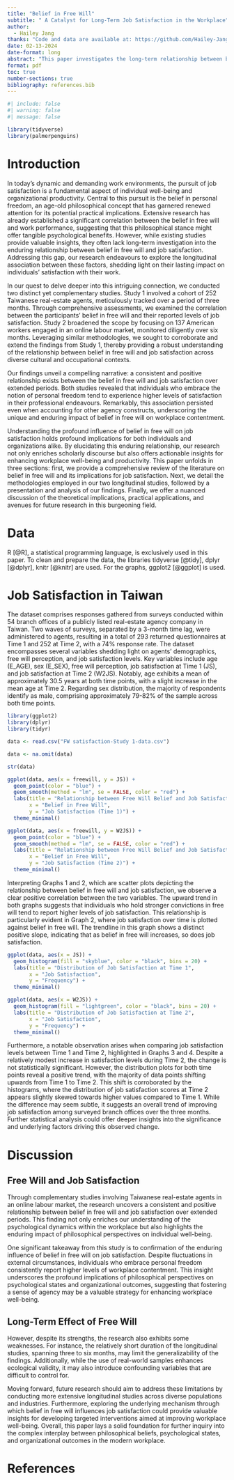 ```yaml
---
title: "Belief in Free Will"
subtitle: " A Catalyst for Long-Term Job Satisfaction in the Workplace"
author: 
  - Hailey Jang
thanks: "Code and data are available at: https://github.com/Hailey-Jang/STA302_Reproduction.git"
date: 02-13-2024
date-format: long
abstract: "This paper investigates the long-term relationship between belief in personal freedom and job satisfaction through two longitudinal studies. Study 1 tracked 252 Taiwanese real-estate agents over 3 months, while Study 2 followed 137 American workers in an online labour market over 6 months. We found a consistent positive correlation between belief in free will and job satisfaction, even after accounting for other agency constructs. This research highlights the enduring impact of embracing personal freedom on workplace contentment, offering valuable insights for enhancing individual well-being and organizational productivity in diverse cultural and occupational settings."
format: pdf
toc: true
number-sections: true
bibliography: references.bib
---
```


```r
#| include: false
#| warning: false
#| message: false

library(tidyverse)
library(palmerpenguins)
```

# Introduction

In today's dynamic and demanding work environments, the pursuit of job satisfaction is a fundamental aspect of individual well-being and organizational productivity. Central to this pursuit is the belief in personal freedom, an age-old philosophical concept that has garnered renewed attention for its potential practical implications. Extensive research has already established a significant correlation between the belief in free will and work performance, suggesting that this philosophical stance might offer tangible psychological benefits. However, while existing studies provide valuable insights, they often lack long-term investigation into the enduring relationship between belief in free will and job satisfaction. Addressing this gap, our research endeavours to explore the longitudinal association between these factors, shedding light on their lasting impact on individuals' satisfaction with their work.

In our quest to delve deeper into this intriguing connection, we conducted two distinct yet complementary studies. Study 1 involved a cohort of 252 Taiwanese real-estate agents, meticulously tracked over a period of three months. Through comprehensive assessments, we examined the correlation between the participants' belief in free will and their reported levels of job satisfaction. Study 2 broadened the scope by focusing on 137 American workers engaged in an online labour market, monitored diligently over six months. Leveraging similar methodologies, we sought to corroborate and extend the findings from Study 1, thereby providing a robust understanding of the relationship between belief in free will and job satisfaction across diverse cultural and occupational contexts.

Our findings unveil a compelling narrative: a consistent and positive relationship exists between the belief in free will and job satisfaction over extended periods. Both studies revealed that individuals who embrace the notion of personal freedom tend to experience higher levels of satisfaction in their professional endeavours. Remarkably, this association persisted even when accounting for other agency constructs, underscoring the unique and enduring impact of belief in free will on workplace contentment.

Understanding the profound influence of belief in free will on job satisfaction holds profound implications for both individuals and organizations alike. By elucidating this enduring relationship, our research not only enriches scholarly discourse but also offers actionable insights for enhancing workplace well-being and productivity. This paper unfolds in three sections: first, we provide a comprehensive review of the literature on belief in free will and its implications for job satisfaction. Next, we detail the methodologies employed in our two longitudinal studies, followed by a presentation and analysis of our findings. Finally, we offer a nuanced discussion of the theoretical implications, practical applications, and avenues for future research in this burgeoning field.

# Data 
R [@R], a statistical programming language, is exclusively used in this paper. To clean and prepare the data, the libraries tidyverse [@tidy], dplyr [@dplyr], knitr [@knitr] are used. For the graphs, ggplot2 [@ggplot] is used. 

# Job Satisfaction in Taiwan
The dataset comprises responses gathered from surveys conducted within 54 branch offices of a publicly listed real-estate agency company in Taiwan. Two waves of surveys, separated by a 3-month time lag, were administered to agents, resulting in a total of 293 returned questionnaires at Time 1 and 252 at Time 2, with a 74% response rate. The dataset encompasses several variables shedding light on agents' demographics, free will perception, and job satisfaction levels. Key variables include age (E_AGE), sex (E_SEX), free will perception, job satisfaction at Time 1 (JS), and job satisfaction at Time 2 (W2JS). Notably, age exhibits a mean of approximately 30.5 years at both time points, with a slight increase in the mean age at Time 2. Regarding sex distribution, the majority of respondents identify as male, comprising approximately 79-82% of the sample across both time points. 

```r
library(ggplot2)
library(dplyr)
library(tidyr)
```

```r
data <- read.csv("FW satisfaction-Study 1-data.csv")

data <- na.omit(data)

str(data)
```

```r
ggplot(data, aes(x = freewill, y = JS)) +
  geom_point(color = "blue") +
  geom_smooth(method = "lm", se = FALSE, color = "red") +
  labs(title = "Relationship between Free Will Belief and Job Satisfaction",
       x = "Belief in Free Will",
       y = "Job Satisfaction (Time 1)") +
  theme_minimal()
```
```r
ggplot(data, aes(x = freewill, y = W2JS)) +
  geom_point(color = "blue") +
  geom_smooth(method = "lm", se = FALSE, color = "red") +
  labs(title = "Relationship between Free Will Belief and Job Satisfaction",
       x = "Belief in Free Will",
       y = "Job Satisfaction (Time 2)") +
  theme_minimal()
```
Interpreting Graphs 1 and 2, which are scatter plots depicting the relationship between belief in free will and job satisfaction, we observe a clear positive correlation between the two variables. The upward trend in both graphs suggests that individuals who hold stronger convictions in free will tend to report higher levels of job satisfaction. This relationship is particularly evident in Graph 2, where job satisfaction over time is plotted against belief in free will. The trendline in this graph shows a distinct positive slope, indicating that as belief in free will increases, so does job satisfaction. 

```r
ggplot(data, aes(x = JS)) +
  geom_histogram(fill = "skyblue", color = "black", bins = 20) +
  labs(title = "Distribution of Job Satisfaction at Time 1",
       x = "Job Satisfaction",
       y = "Frequency") +
  theme_minimal()

ggplot(data, aes(x = W2JS)) +
  geom_histogram(fill = "lightgreen", color = "black", bins = 20) +
  labs(title = "Distribution of Job Satisfaction at Time 2",
       x = "Job Satisfaction",
       y = "Frequency") +
  theme_minimal()
```
Furthermore, a notable observation arises when comparing job satisfaction levels between Time 1 and Time 2, highlighted in Graphs 3 and 4. Despite a relatively modest increase in satisfaction levels during Time 2, the change is not statistically significant. However, the distribution plots for both time points reveal a positive trend, with the majority of data points shifting upwards from Time 1 to Time 2. This shift is corroborated by the histograms, where the distribution of job satisfaction scores at Time 2 appears slightly skewed towards higher values compared to Time 1. While the difference may seem subtle, it suggests an overall trend of improving job satisfaction among surveyed branch offices over the three months. Further statistical analysis could offer deeper insights into the significance and underlying factors driving this observed change.

# Discussion 
## Free Will and Job Satisfaction
Through complementary studies involving Taiwanese real-estate agents in an online labour market, the research uncovers a consistent and positive relationship between belief in free will and job satisfaction over extended periods. This finding not only enriches our understanding of the psychological dynamics within the workplace but also highlights the enduring impact of philosophical perspectives on individual well-being. 

One significant takeaway from this study is to confirmation of the enduring influence of belief in free will on job satisfaction. Despite fluctuations in external circumstances, individuals who embrace personal freedom consistently report higher levels of workplace contentment. This insight underscores the profound implications of philosophical perspectives on psychological states and organizational outcomes, suggesting that fostering a sense of agency may be a valuable strategy for enhancing workplace well-being.  

## Long-Term Effect of Free Will 
However, despite its strengths, the research also exhibits some weaknesses. For instance, the relatively short duration of the longitudinal studies, spanning three to six months, may limit the generalizability of the findings. Additionally, while the use of real-world samples enhances ecological validity, it may also introduce confounding variables that are difficult to control for. 

Moving forward, future research should aim to address these limitations by conducting more extensive longitudinal studies across diverse populations and industries. Furthermore, exploring the underlying mechanism through which belief in free will influences job satisfaction could provide valuable insights for developing targeted interventions aimed at improving workplace well-being. Overall, this paper lays a solid foundation for further inquiry into the complex interplay between philosophical beliefs, psychological states, and organizational outcomes in the modern workplace. 

# References
